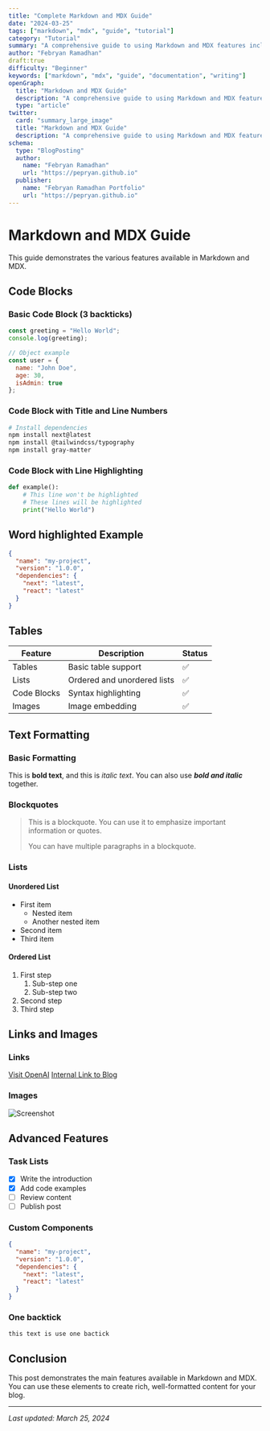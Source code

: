 ```yaml
---
title: "Complete Markdown and MDX Guide"
date: "2024-03-25"
tags: ["markdown", "mdx", "guide", "tutorial"]
category: "Tutorial"
summary: "A comprehensive guide to using Markdown and MDX features including code blocks, tables, and more"
author: "Febryan Ramadhan"
draft:true
difficulty: "Beginner"
keywords: ["markdown", "mdx", "guide", "documentation", "writing"]
openGraph:
  title: "Markdown and MDX Guide"
  description: "A comprehensive guide to using Markdown and MDX features for better documentation."
  type: "article"
twitter:
  card: "summary_large_image"
  title: "Markdown and MDX Guide"
  description: "A comprehensive guide to using Markdown and MDX features for better documentation."
schema:
  type: "BlogPosting"
  author:
    name: "Febryan Ramadhan"
    url: "https://pepryan.github.io"
  publisher:
    name: "Febryan Ramadhan Portfolio"
    url: "https://pepryan.github.io"
---
```


# Markdown and MDX Guide

This guide demonstrates the various features available in Markdown and MDX.

## Code Blocks

### Basic Code Block (3 backticks)

```javascript
const greeting = "Hello World";
console.log(greeting);

// Object example
const user = {
  name: "John Doe",
  age: 30,
  isAdmin: true
};
```

### Code Block with Title and Line Numbers

```bash title="install dependencies" showLineNumbers
# Install dependencies
npm install next@latest
npm install @tailwindcss/typography
npm install gray-matter
```

### Code Block with Line Highlighting

```python {1,3-4}
def example():
    # This line won't be highlighted
    # These lines will be highlighted
    print("Hello World")
```

## Word highlighted Example

```json word="name" word="project" /version/
{
  "name": "my-project",
  "version": "1.0.0",
  "dependencies": {
    "next": "latest",
    "react": "latest"
  }
}
``` 

## Tables

| Feature | Description | Status |
|---------|------------|--------|
| Tables | Basic table support | ✅ |
| Lists | Ordered and unordered lists | ✅ |
| Code Blocks | Syntax highlighting | ✅ |
| Images | Image embedding | ✅ |

## Text Formatting

### Basic Formatting

This is **bold text**, and this is *italic text*.
You can also use ***bold and italic*** together.

### Blockquotes

> This is a blockquote. You can use it to emphasize important information or quotes.
>
> You can have multiple paragraphs in a blockquote.

### Lists

#### Unordered List
- First item
  - Nested item
  - Another nested item
- Second item
- Third item

#### Ordered List
1. First step
   1. Sub-step one
   2. Sub-step two
2. Second step
3. Third step

## Links and Images

### Links
[Visit OpenAI](https://openai.com)
[Internal Link to Blog](/blog)

### Images
![Screenshot](/portfolio/images/image_2024-11-18_15-10-17.png)

## Advanced Features

### Task Lists

- [x] Write the introduction
- [x] Add code examples
- [ ] Review content
- [ ] Publish post

### Custom Components

```json
{
  "name": "my-project",
  "version": "1.0.0",
  "dependencies": {
    "next": "latest",
    "react": "latest"
  }
}
```

### One backtick
`this text is use one bactick`

## Conclusion

This post demonstrates the main features available in Markdown and MDX. You can use these elements to create rich, well-formatted content for your blog.

---

*Last updated: March 25, 2024*